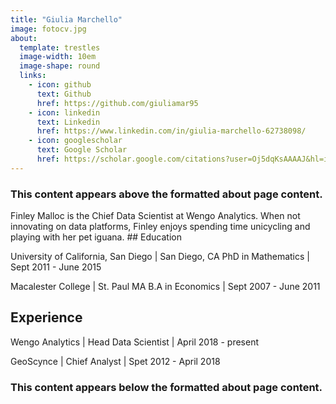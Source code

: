 ```yaml
---
title: "Giulia Marchello"
image: fotocv.jpg
about:
  template: trestles
  image-width: 10em
  image-shape: round
  links:
    - icon: github
      text: Github
      href: https://github.com/giuliamar95
    - icon: linkedin
      text: Linkedin
      href: https://www.linkedin.com/in/giulia-marchello-62738098/
    - icon: googlescholar
      text: Google Scholar
      href: https://scholar.google.com/citations?user=Oj5dqKsAAAAJ&hl=it
---
```

### This content appears above the formatted about page content.

:::{#hero-heading}

Finley Malloc is the Chief Data Scientist at Wengo Analytics. When not innovating on data platforms, Finley enjoys spending time unicycling and playing with her pet iguana.
## Education

University of California, San Diego \| San Diego, CA PhD in Mathematics \| Sept 2011 - June 2015

Macalester College \| St. Paul MA B.A in Economics \| Sept 2007 - June 2011

## Experience

Wengo Analytics \| Head Data Scientist \| April 2018 - present

GeoScynce \| Chief Analyst \| Spet 2012 - April 2018

:::

### This content appears below the formatted about page content.